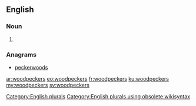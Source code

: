 ==English==

===Noun===
{{head|en}}

# {{plural of|woodpecker}}

===Anagrams===
* [[peckerwoods#English|peckerwoods]]

[[Category:English plurals]][[Category:English plurals using obsolete wikisyntax]]

[[ar:woodpeckers]]
[[eo:woodpeckers]]
[[fr:woodpeckers]]
[[ku:woodpeckers]]
[[my:woodpeckers]]
[[sv:woodpeckers]]
